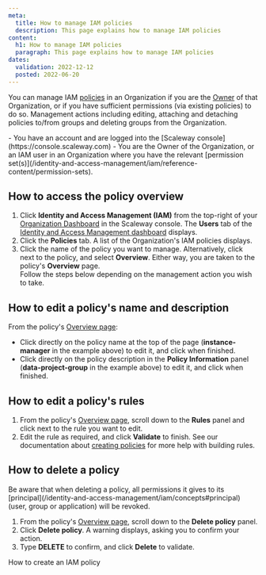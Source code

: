 ```yaml
---
meta:
  title: How to manage IAM policies
  description: This page explains how to manage IAM policies
content:
  h1: How to manage IAM policies
  paragraph: This page explains how to manage IAM policies
dates:
  validation: 2022-12-12
  posted: 2022-06-20
---
```


You can manage IAM [policies](/identity-and-access-management/iam/concepts#policy) in an Organization if you are the [Owner](/identity-and-access-management/iam/concepts#owner) of that Organization, or if you have sufficient permissions (via existing policies) to do so. Management actions including editing, attaching and detaching policies to/from groups and deleting groups from the Organization.

<Message type="requirement">
  - You have an account and are logged into the [Scaleway console](https://console.scaleway.com)
  - You are the Owner of the Organization, or an IAM user in an Organization where you have the relevant [permission set(s)](/identity-and-access-management/iam/reference-content/permission-sets). 
</Message>

## How to access the policy overview

1. Click **Identity and Access Management (IAM)** from the top-right of your [Organization Dashboard](https://console.scaleway.com/organization) in the Scaleway console. The **Users** tab of the [Identity and Access Management dashboard](https://console.scaleway.com/iam/applications) displays.
    <Lightbox src="scaleway-iam-dashboard.webp" alt="" />
2. Click the **Policies** tab. A list of the Organization's IAM policies displays.
    <Lightbox src="scaleway-policies.webp" alt="" />
3. Click the name of the policy you want to manage. Alternatively, click <Icon name="more" /> next to the policy, and select **Overview**. Either way, you are taken to the policy's **Overview** page.  
    Follow the steps below depending on the management action you wish to take.

## How to edit a policy's name and description

From the policy's [Overview page](#how-to-access-the-policy-overview):

<Lightbox src="scaleway-policy-overview.webp" alt="" />

- Click directly on the policy name at the top of the page (**instance-manager** in the example above) to edit it, and click <Icon name="validate" /> when finished.
- Click directly on the policy description in the **Policy Information** panel (**data-project-group** in the example above) to edit it, and click <Icon name="validate" /> when finished.

## How to edit a policy's rules

1. From the policy's [Overview page](#how-to-access-the-policy-overview), scroll down to the **Rules** panel and click <Icon name="edit" /> next to the rule you want to edit.
2. Edit the rule as required, and click **Validate** to finish.
    <Message type="tip">
      See our documentation about [creating policies](/identity-and-access-management/iam/how-to/create-policy) for more help with building rules.
    </Message>

## How to delete a policy

<Message type="important">
  Be aware that when deleting a policy, all permissions it gives to its [principal](/identity-and-access-management/iam/concepts#principal) (user, group or application) will be revoked.
</Message>

1. From the policy's [Overview page](#how-to-access-the-policy-overview), scroll down to the **Delete policy** panel.
2. Click **Delete policy**. A warning displays, asking you to confirm your action.
3. Type **DELETE** to confirm, and click **Delete** to validate.

<Navigation title="See Also">
  <PreviousButton to="/identity-and-access-management/iam/how-to/create-policy/">How to create an IAM policy</PreviousButton>
</Navigation>
